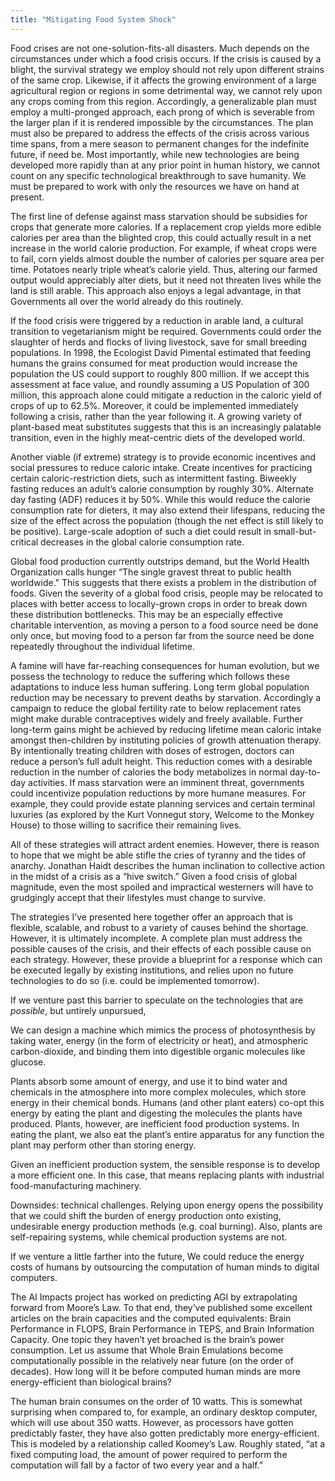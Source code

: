 ```yaml
---
title: "Mitigating Food System Shock"
---
```


Food crises are not one-solution-fits-all disasters. Much depends on the circumstances under which a food crisis occurs. If the crisis is caused by a blight, the survival strategy we employ should not rely upon different strains of the same crop. Likewise, if it affects the growing environment of a large agricultural region or regions in some detrimental way, we cannot rely upon any crops coming from this region. Accordingly, a generalizable plan must employ a multi-pronged approach, each prong of which is severable from the larger plan if it is rendered impossible by the circumstances. The plan must also be prepared to address the effects of the crisis across various time spans, from a mere season to permanent changes for the indefinite future, if need be. Most importantly, while new technologies are being developed more rapidly than at any prior point in human history, we cannot count on any specific technological breakthrough to save humanity. We must be prepared to work with only the resources we have on hand at present.

The first line of defense against mass starvation should be subsidies for crops that generate more calories. If a replacement crop yields more edible calories per area than the blighted crop, this could actually result in a net increase in the world calorie production. For example, if wheat crops were to fail, corn yields almost double the number of calories per square area per time. Potatoes nearly triple wheat's calorie yield. Thus, altering our farmed output would appreciably alter diets, but it need not threaten lives while the land is still arable. This approach also enjoys a legal advantage, in that Governments all over the world already do this routinely.

If the food crisis were triggered by a reduction in arable land, a cultural transition to vegetarianism might be required. Governments could order the slaughter of herds and flocks of living livestock, save for small breeding populations. In 1998, the Ecologist David Pimental estimated that feeding humans the grains consumed for meat production would increase the population the US could support to roughly 800 million. If we accept this assessment at face value, and roundly assuming a US Population of 300 million, this approach alone could mitigate a reduction in the caloric yield of crops of up to 62.5%. Moreover, it could be implemented immediately following a crisis, rather than the year following it. A growing variety of plant-based meat substitutes suggests that this is an increasingly palatable transition, even in the highly meat-centric diets of the developed world.

Another viable (if extreme) strategy is to provide economic incentives and social pressures to reduce caloric intake. Create incentives for practicing certain caloric-restriction diets, such as intermittent fasting. Biweekly fasting reduces an adult's calorie consumption by roughly 30%. Alternate day fasting (ADF) reduces it by 50%. While this would reduce the calorie consumption rate for dieters, it may also extend their lifespans, reducing the size of the effect across the population (though the net effect is still likely to be positive). Large-scale adoption of such a diet could result in small-but-critical decreases in the global calorie consumption rate.

Global food production currently outstrips demand, but the World Health Organization calls hunger "The single gravest threat to public health worldwide." This suggests that there exists a problem in the distribution of foods. Given the severity of a global food crisis, people may be relocated to places with better access to locally-grown crops in order to break down these distribution bottlenecks. This may be an especially effective charitable intervention, as moving a person to a food source need be done only once, but moving food to a person far from the source need be done repeatedly throughout the individual lifetime.

A famine will have far-reaching consequences for human evolution, but we possess the technology to reduce the suffering which follows these adaptations to induce less human suffering. Long term global population reduction may be necessary to prevent deaths by starvation. Accordingly a campaign to reduce the global fertility rate to below replacement rates might make durable contraceptives widely and freely available. Further long-term gains might be achieved by reducing lifetime mean caloric intake amongst then-children by instituting policies of growth attenuation therapy. By intentionally treating children with doses of estrogen, doctors can reduce a person's full adult height. This reduction comes with a desirable reduction in the number of calories the body metabolizes in normal day-to-day activities. If mass starvation were an imminent threat, governments could incentivize population reductions by more humane measures. For example, they could provide estate planning services and certain terminal luxuries (as explored by the Kurt Vonnegut story, Welcome to the Monkey House) to those willing to sacrifice their remaining lives.

All of these strategies will attract ardent enemies. However, there is reason to hope that we might be able stifle the cries of tyranny and the tides of anarchy. Jonathan Haidt describes the human inclination to collective action in the midst of a crisis as a "hive switch." Given a food crisis of global magnitude, even the most spoiled and impractical westerners will have to grudgingly accept that their lifestyles must change to survive.

The strategies I've presented here together offer an approach that is flexible, scalable, and robust to a variety of causes behind the shortage. However, it is ultimately incomplete. A complete plan must address the possible causes of the crisis, and their effects of each possible cause on each strategy. However, these provide a blueprint for a response which can be executed legally by existing institutions, and relies upon no future technologies to do so (i.e. could be implemented tomorrow).

If we venture past this barrier to speculate on the technologies that are *possible*, but untirely unpursued,

We can design a machine which mimics the process of photosynthesis by taking water, energy (in the form of electricity or heat), and atmospheric carbon-dioxide, and binding them into digestible organic molecules like glucose.

Plants absorb some amount of energy, and use it to bind water and chemicals in the atmosphere into more complex molecules, which store energy in their chemical bonds. Humans (and other plant eaters) co-opt this energy by eating the plant and digesting the molecules the plants have produced. Plants, however, are inefficient food production systems. In eating the plant, we also eat the plant's entire apparatus for any function the plant may perform other than storing energy.

Given an inefficient production system, the sensible response is to develop a more efficient one. In this case, that means replacing plants with industrial food-manufacturing machinery. 

Downsides: technical challenges. Relying upon energy opens the possibility that we could shift the burden of energy production onto existing, undesirable energy production methods (e.g. coal burning). Also, plants are self-repairing systems, while chemical production systems are not.

If we venture a little farther into the future, We could reduce the energy costs of humans by outsourcing the computation of human minds to digital computers.

The AI Impacts project has worked on predicting AGI by extrapolating forward from Moore’s Law. To that end, they’ve published some excellent articles on the brain capacities and the computed equivalents: Brain Performance in FLOPS, Brain Performance in TEPS, and Brain Information Capacity. One topic they haven’t yet broached is the brain’s power consumption. Let us assume that Whole Brain Emulations become computationally possible in the relatively near future (on the order of decades). How long will it be before computed human minds are more energy-efficient than biological brains?

The human brain consumes on the order of 10 watts. This is somewhat surprising when compared to, for example, an ordinary desktop computer, which will use about 350 watts. However, as processors have gotten predictably faster, they have also gotten predictably more energy-efficient. This is modeled by a relationship called Koomey’s Law. Roughly stated, "at a fixed computing load, the amount of power required to perform the computation will fall by a factor of two every year and a half."
